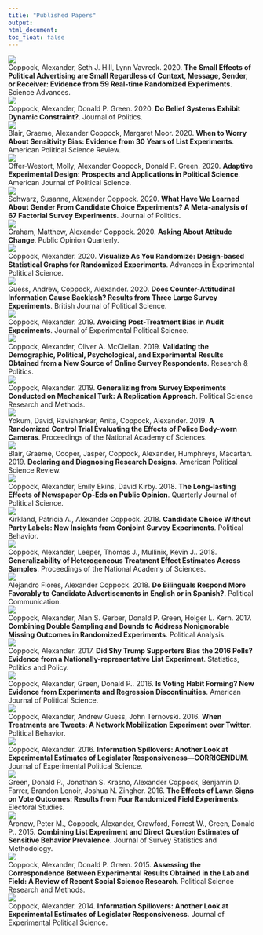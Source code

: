 ```yaml
---
title: "Published Papers"
output:
html_document:
toc_float: false
---
```

<!--html_preserve-->
<div class="band full">
<div class="bandContent gallerySection">
<div class="galleryItems"> 

<div class="galleryItem">
<a href="coppock_hill_vavreck_2020.html"> <img class="galleryItemImage" src="card_figures/coppock_hill_vavreck_2020_card.png"/> </a>
<div class="galleryItemDescription"> Coppock, Alexander, Seth J. Hill, Lynn Vavreck. 2020. <b>The Small Effects of Political Advertising are Small Regardless of Context, Message, Sender, or Receiver: Evidence from 59 Real-time Randomized Experiments</b>. Science Advances. </div>
</div>
<div class="galleryItem">
<a href="coppock_green_2020.html"> <img class="galleryItemImage" src="card_figures/coppock_green_2020_card.png"/> </a>
<div class="galleryItemDescription"> Coppock, Alexander, Donald P. Green. 2020. <b>Do Belief Systems Exhibit Dynamic Constraint?</b>. Journal of Politics. </div>
</div>
<div class="galleryItem">
<a href="blair_coppock_moor_2020.html"> <img class="galleryItemImage" src="card_figures/blair_coppock_moor_2020_card.png"/> </a>
<div class="galleryItemDescription"> Blair, Graeme, Alexander Coppock, Margaret Moor. 2020. <b>When to Worry About Sensitivity Bias: Evidence from 30 Years of List Experiments</b>. American Political Science Review. </div>
</div>
<div class="galleryItem">
<a href="offer-westort_coppock_green_2020.html"> <img class="galleryItemImage" src="card_figures/offer-westort_coppock_green_2020_card.png"/> </a>
<div class="galleryItemDescription"> Offer-Westort, Molly, Alexander Coppock, Donald P. Green. 2020. <b>Adaptive Experimental Design: Prospects and Applications in Political Science</b>. American Journal of Political Science. </div>
</div>
<div class="galleryItem">
<a href="schwarz_coppock_2020.html"> <img class="galleryItemImage" src="card_figures/schwarz_coppock_2020_card.png"/> </a>
<div class="galleryItemDescription"> Schwarz, Susanne, Alexander Coppock. 2020. <b>What Have We Learned About Gender From Candidate Choice Experiments? A Meta-analysis of 67 Factorial Survey Experiments</b>. Journal of Politics. </div>
</div>
<div class="galleryItem">
<a href="graham_coppock_2020.html"> <img class="galleryItemImage" src="card_figures/graham_coppock_2020_card.png"/> </a>
<div class="galleryItemDescription"> Graham, Matthew, Alexander Coppock. 2020. <b>Asking About Attitude Change</b>. Public Opinion Quarterly. </div>
</div>
<div class="galleryItem">
<a href="coppock_2020.html"> <img class="galleryItemImage" src="card_figures/coppock_2020_card.png"/> </a>
<div class="galleryItemDescription"> Coppock, Alexander. 2020. <b>Visualize As You Randomize: Design-based Statistical Graphs for Randomized Experiments</b>. Advances in Experimental Political Science. </div>
</div>
<div class="galleryItem">
<a href="guess_coppock_2020.html"> <img class="galleryItemImage" src="card_figures/guess_coppock_2020_card.png"/> </a>
<div class="galleryItemDescription"> Guess, Andrew, Coppock, Alexander. 2020. <b>Does Counter-Attitudinal Information Cause Backlash? Results from Three Large Survey Experiments</b>. British Journal of Political Science. </div>
</div>
<div class="galleryItem">
<a href="coppock_2019b.html"> <img class="galleryItemImage" src="card_figures/coppock_2019b_card.png"/> </a>
<div class="galleryItemDescription"> Coppock, Alexander. 2019. <b>Avoiding Post-Treatment Bias in Audit Experiments</b>. Journal of Experimental Political Science. </div>
</div>
<div class="galleryItem">
<a href="coppock_mcclellan_2019.html"> <img class="galleryItemImage" src="card_figures/coppock_mcclellan_2019_card.png"/> </a>
<div class="galleryItemDescription"> Coppock, Alexander, Oliver A. McClellan. 2019. <b>Validating the Demographic, Political, Psychological, and Experimental Results Obtained from a New Source of Online Survey Respondents</b>. Research \& Politics. </div>
</div>
<div class="galleryItem">
<a href="coppock_2019a.html"> <img class="galleryItemImage" src="card_figures/coppock_2019a_card.png"/> </a>
<div class="galleryItemDescription"> Coppock, Alexander. 2019. <b>Generalizing from Survey Experiments Conducted on Mechanical Turk: A Replication Approach</b>. Political Science Research and Methods. </div>
</div>
<div class="galleryItem">
<a href="yokum_ravishankar_coppock_2019.html"> <img class="galleryItemImage" src="card_figures/yokum_ravishankar_coppock_2019_card.png"/> </a>
<div class="galleryItemDescription"> Yokum, David, Ravishankar, Anita, Coppock, Alexander. 2019. <b>A Randomized Control Trial Evaluating the Effects of Police Body-worn Cameras</b>. Proceedings of the National Academy of Sciences. </div>
</div>
<div class="galleryItem">
<a href="blair_cooper_coppock_humphreys_2019.html"> <img class="galleryItemImage" src="card_figures/blair_cooper_coppock_humphreys_2019_card.png"/> </a>
<div class="galleryItemDescription"> Blair, Graeme, Cooper, Jasper, Coppock, Alexander, Humphreys, Macartan. 2019. <b>Declaring and Diagnosing Research Designs</b>. American Political Science Review. </div>
</div>
<div class="galleryItem">
<a href="coppock_ekins_kirby_2018.html"> <img class="galleryItemImage" src="card_figures/coppock_ekins_kirby_2018_card.png"/> </a>
<div class="galleryItemDescription"> Coppock, Alexander, Emily Ekins, David Kirby. 2018. <b>The Long-lasting Effects of Newspaper Op-Eds on Public Opinion</b>. Quarterly Journal of Political Science. </div>
</div>
<div class="galleryItem">
<a href="kirkland_coppock_2018.html"> <img class="galleryItemImage" src="card_figures/kirkland_coppock_2018_card.png"/> </a>
<div class="galleryItemDescription"> Kirkland, Patricia A., Alexander Coppock. 2018. <b>Candidate Choice Without Party Labels: New Insights from Conjoint Survey Experiments</b>. Political Behavior. </div>
</div>
<div class="galleryItem">
<a href="coppock_leeper_mullinix_2018.html"> <img class="galleryItemImage" src="card_figures/coppock_leeper_mullinix_2018_card.png"/> </a>
<div class="galleryItemDescription"> Coppock, Alexander, Leeper, Thomas J., Mullinix, Kevin J.. 2018. <b>Generalizability of Heterogeneous Treatment Effect Estimates Across Samples</b>. Proceedings of the National Academy of Sciences. </div>
</div>
<div class="galleryItem">
<a href="flores_coppock_2018.html"> <img class="galleryItemImage" src="card_figures/flores_coppock_2018_card.png"/> </a>
<div class="galleryItemDescription"> Alejandro Flores, Alexander Coppock. 2018. <b>Do Bilinguals Respond More Favorably to Candidate Advertisements in English or in Spanish?</b>. Political Communication. </div>
</div>
<div class="galleryItem">
<a href="coppock_etal_2017.html"> <img class="galleryItemImage" src="card_figures/coppock_etal_2017_card.png"/> </a>
<div class="galleryItemDescription"> Coppock, Alexander, Alan S. Gerber, Donald P. Green, Holger L. Kern. 2017. <b>Combining Double Sampling and Bounds to Address Nonignorable Missing Outcomes in Randomized Experiments</b>. Political Analysis. </div>
</div>
<div class="galleryItem">
<a href="coppock_2017a.html"> <img class="galleryItemImage" src="card_figures/coppock_2017a_card.png"/> </a>
<div class="galleryItemDescription"> Coppock, Alexander. 2017. <b>Did Shy Trump Supporters Bias the 2016 Polls? Evidence from a Nationally-representative List Experiment</b>. Statistics, Politics and Policy. </div>
</div>
<div class="galleryItem">
<a href="coppock_green_2016.html"> <img class="galleryItemImage" src="card_figures/coppock_green_2016_card.png"/> </a>
<div class="galleryItemDescription"> Coppock, Alexander, Green, Donald P.. 2016. <b>Is Voting Habit Forming? New Evidence from Experiments and Regression Discontinuities</b>. American Journal of Political Science. </div>
</div>
<div class="galleryItem">
<a href="coppock_guess_ternovski_2016.html"> <img class="galleryItemImage" src="card_figures/coppock_guess_ternovski_2016_card.png"/> </a>
<div class="galleryItemDescription"> Coppock, Alexander, Andrew Guess, John Ternovski. 2016. <b>When Treatments are Tweets: A Network Mobilization Experiment over Twitter</b>. Political Behavior. </div>
</div>
<div class="galleryItem">
<a href="coppock_2016.html"> <img class="galleryItemImage" src="card_figures/coppock_2016_card.png"/> </a>
<div class="galleryItemDescription"> Coppock, Alexander. 2016. <b>Information Spillovers: Another Look at Experimental Estimates of Legislator Responsiveness---CORRIGENDUM</b>. Journal of Experimental Political Science. </div>
</div>
<div class="galleryItem">
<a href="green_etal_2016.html"> <img class="galleryItemImage" src="card_figures/green_etal_2016_card.png"/> </a>
<div class="galleryItemDescription"> Green, Donald P., Jonathan S. Krasno, Alexander Coppock, Benjamin D. Farrer, Brandon Lenoir, Joshua N. Zingher. 2016. <b>The Effects of Lawn Signs on Vote Outcomes: Results from Four Randomized Field Experiments</b>. Electoral Studies. </div>
</div>
<div class="galleryItem">
<a href="aronow_etal_2015.html"> <img class="galleryItemImage" src="card_figures/aronow_etal_2015_card.png"/> </a>
<div class="galleryItemDescription"> Aronow, Peter M., Coppock, Alexander, Crawford, Forrest W., Green, Donald P.. 2015. <b>Combining List Experiment and Direct Question Estimates of Sensitive Behavior Prevalence</b>. Journal of Survey Statistics and Methodology. </div>
</div>
<div class="galleryItem">
<a href="coppock_green_2015.html"> <img class="galleryItemImage" src="card_figures/coppock_green_2015_card.png"/> </a>
<div class="galleryItemDescription"> Coppock, Alexander, Donald P. Green. 2015. <b>Assessing the Correspondence Between Experimental Results Obtained in the Lab and Field: A Review of Recent Social Science Research</b>. Political Science Research and Methods. </div>
</div>
<div class="galleryItem">
<a href="coppock_2014.html"> <img class="galleryItemImage" src="card_figures/coppock_2014_card.png"/> </a>
<div class="galleryItemDescription"> Coppock, Alexander. 2014. <b>Information Spillovers: Another Look at Experimental Estimates of Legislator Responsiveness</b>. Journal of Experimental Political Science. </div>
</div>
</div>
</div>
<!--/html_preserve-->
